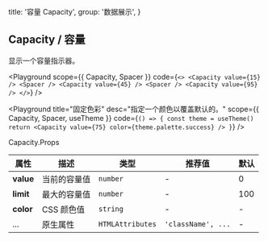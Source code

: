 
  title: '容量 Capacity',
  group: '数据展示',
}

## Capacity / 容量

显示一个容量指示器。

<Playground
  scope={{ Capacity, Spacer }}
  code={`
<>
  <Capacity value={15} /> <Spacer />
  <Capacity value={45} /> <Spacer />
  <Capacity value={95} />
</>
`} />

<Playground
  title="固定色彩"
  desc="指定一个颜色以覆盖默认的。"
  scope={{ Capacity, Spacer, useTheme }}
  code={`
() => {
  const theme = useTheme()
  return <Capacity value={75} color={theme.palette.success} />
}
`} />

<Attributes edit="/pages/docs/components/capacity.mdx">
<Attributes.Title>Capacity.Props</Attributes.Title>

| 属性 | 描述 | 类型 | 推荐值 | 默认
| ---------- | ---------- | ---- |  -------------- | ------ |
| **value** | 当前的容量值 | `number` | - | 0 |
| **limit** | 最大的容量值 | `number` | - | 100 |
| **color** | CSS 颜色值 | `string` | - | - |
| ... | 原生属性 | `HTMLAttributes` | `'className', ...` | - |

</Attributes>

